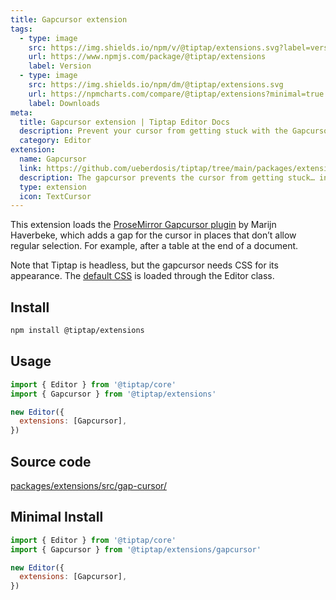 ```yaml
---
title: Gapcursor extension
tags:
  - type: image
    src: https://img.shields.io/npm/v/@tiptap/extensions.svg?label=version
    url: https://www.npmjs.com/package/@tiptap/extensions
    label: Version
  - type: image
    src: https://img.shields.io/npm/dm/@tiptap/extensions.svg
    url: https://npmcharts.com/compare/@tiptap/extensions?minimal=true
    label: Downloads
meta:
  title: Gapcursor extension | Tiptap Editor Docs
  description: Prevent your cursor from getting stuck with the Gapcursor extension in Tiptap. Learn more in our documentation.
  category: Editor
extension:
  name: Gapcursor
  link: https://github.com/ueberdosis/tiptap/tree/main/packages/extensions
  description: The gapcursor prevents the cursor from getting stuck… in a gap.
  type: extension
  icon: TextCursor
---
```



This extension loads the [ProseMirror Gapcursor plugin](https://github.com/ProseMirror/prosemirror-gapcursor) by Marijn Haverbeke, which adds a gap for the cursor in places that don’t allow regular selection. For example, after a table at the end of a document.

Note that Tiptap is headless, but the gapcursor needs CSS for its appearance. The [default CSS](https://github.com/ueberdosis/tiptap/tree/main/packages/core/src/style.ts) is loaded through the Editor class.

<CodeDemo path="/Extensions/Gapcursor" />

## Install

```bash
npm install @tiptap/extensions
```

## Usage

```js
import { Editor } from '@tiptap/core'
import { Gapcursor } from '@tiptap/extensions'

new Editor({
  extensions: [Gapcursor],
})
```

## Source code

[packages/extensions/src/gap-cursor/](https://github.com/ueberdosis/tiptap/blob/main/packages/extensions/src/gap-cursor/)

## Minimal Install

```js
import { Editor } from '@tiptap/core'
import { Gapcursor } from '@tiptap/extensions/gapcursor'

new Editor({
  extensions: [Gapcursor],
})
```
